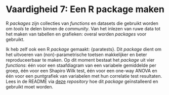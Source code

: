 # Vaardigheid 7: Een R package maken

R _packages_ zijn collecties van _functions_ en datasets die gebruikt worden om _tools_ te delen binnen de _community_. Van het inlezen van ruwe data tot het maken van tabellen en grafieken: overal worden _packages_ voor gebruikt.

Ik heb zelf ook een R _package_ gemaakt: {paratests}. Dit _package_ dient om het uitvoeren van (non)-parametrische toetsen makkelijker en beter reproduceerbaar te maken. Op dit moment bestaat het _package_ uit vier _functions_: één voor een staafdiagram van een variabele gemiddelde per groep, één voor een Shapiro Wilk test, één voor een one-way ANOVA en één voor een puntgrafiek van variabelen met hun correlatie test resultaten. Lees in de README via [deze](https://github.com/stephaniedewit/paratests) _repository_ hoe dit _package_ geïnstalleerd en gebruikt moet worden.
